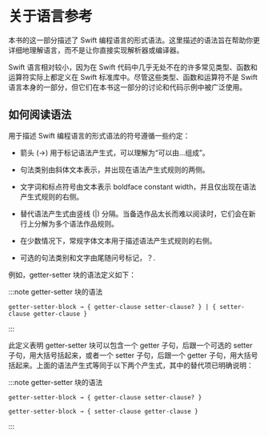 # 关于语言参考

<ToBePolishedAfterTranslation />

<OriginalLink
  title="使用内置的命名和复合类型"
  value="https://docs.swift.org/swift-book/documentation/the-swift-programming-language/aboutthelanguagereference"
/>

本书的这一部分描述了 Swift 编程语言的形式语法。这里描述的语法旨在帮助你更详细地理解语言，而不是让你直接实现解析器或编译器。

Swift 语言相对较小，因为在 Swift 代码中几乎无处不在的许多常见类型、函数和运算符实际上都定义在 Swift 标准库中。尽管这些类型、函数和运算符不是 Swift 语言本身的一部分，但它们在本书这一部分的讨论和代码示例中被广泛使用。

## 如何阅读语法

用于描述 Swift 编程语言的形式语法的符号遵循一些约定：

- 箭头 (→) 用于标记语法产生式，可以理解为“可以由...组成”。

- 句法类别由斜体文本表示，并出现在语法产生式规则的两侧。

- 文字词和标点符号由文本表示 boldface constant width，并且仅出现在语法产生式规则的右侧。

- 替代语法产生式由竖线 (|) 分隔。当备选作品太长而难以阅读时，它们会在新行上分解为多个语法作品规则。

- 在少数情况下，常规字体文本用于描述语法产生式规则的右侧。

- 可选的句法类别和文字由尾随问号标记，？.

例如，getter-setter 块的语法定义如下：

:::note getter-setter 块的语法

```
getter-setter-block → { getter-clause setter-clause? } | { setter-clause getter-clause }
```

:::

此定义表明 getter-setter 块可以包含一个 getter 子句，后跟一个可选的 setter 子句，用大括号括起来，或者一个 setter 子句，后跟一个 getter 子句，用大括号括起来。上面的语法产生式等同于以下两个产生式，其中的替代项已明确说明：

:::note getter-setter 块的语法

```
getter-setter-block → { getter-clause setter-clause? }

getter-setter-block → { setter-clause getter-clause }
```

:::

